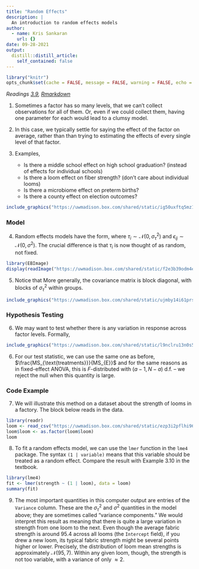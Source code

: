 ```yaml
---
title: "Random Effects"
description: |
  An introduction to random effects models
author:
  - name: Kris Sankaran
    url: {}
date: 09-28-2021
output:
  distill::distill_article:
    self_contained: false
---
```


```r
library("knitr")
opts_chunk$set(cache = FALSE, message = FALSE, warning = FALSE, echo = FALSE)
```

_Readings [3.9](https://www.wiley.com/en-us/Design+and+Analysis+of+Experiments%2C+10th+Edition-p-9781119492443#content-section), [Rmarkdown](https://github.com/krisrs1128/stat424_f21/blob/main/_posts/2021-08-03-week4-1/week4-1.Rmd)_

1. Sometimes a factor has so many levels, that we can’t collect observations for
all of them. Or, even if we could collect them, having one parameter for each
would lead to a clumsy model.

2. In this case, we typically settle for saying the effect of the factor on
average, rather than than trying to estimating the effects of every single level
of that factor.

3. Examples,
    * Is there a middle school effect on high school graduation? (instead of effects for individual schools)
    * Is there a loom effect on fiber strength? (don’t care about individual looms)
    * Is there a microbiome effect on preterm births?
    * Is there a county effect on election outcomes?

```r
include_graphics("https://uwmadison.box.com/shared/static/ig50uxftq5mz19t15w74kryh9ko0jm6e.png")
```

### Model

4. Random effects models have the form,
\begin{align}
y_{ij} = \mu + \tau_i + \epsilon_{ij}
\end{align}
    where $\tau_i \sim \mathcal{N}\left(0, \sigma_\tau^2\right)$ and
    $\epsilon_{ij} \sim \mathcal{N}\left(0, \sigma^2\right)$.  The crucial
    difference is that $\tau_i$ is now thought of as random, not fixed.

```r
library(EBImage)
display(readImage("https://uwmadison.box.com/shared/static/f2e3b39odm4ejkyqinvpii24s9tegnqb.png"))
```

5. Notice that 
\begin{align}
\text{Var}\left(y_{ij}\right) &= \text{Var}\left(\tau_j\right) + \text{Var}\left(\epsilon_{ij}\right) \\
&= \sigma_{\tau}^2 + \sigma^2
\end{align}
    More generally, the covariance matrix is block diagonal, with blocks of $\sigma_{\tau}^2$ within groups.

```r
include_graphics("https://uwmadison.box.com/shared/static/ujmby14i61prsex43i6drsgpgsu9lvjq.png")
```


### Hypothesis Testing

6. We may want to test whether there is any variation in response across factor
levels. Formally,
\begin{align*}
H_0:& \sigma_\tau^2 = 0 \\
H_1:& \sigma^2 > 0
\end{align*}

```r
include_graphics("https://uwmadison.box.com/shared/static/l9nclru13n0s5e52oiu1aasz66vbwr6m.png")
```

6. For our test statistic, we can use the same one as before,
$\frac{MS_{\text{treatments}}}{MS_{E}}$ and for the same reasons as in
fixed-effect ANOVA, this is $F$-distributed with $(a - 1, N - a)$ d.f. -- we
reject the null when this quantity is large.

### Code Example

7. We will illustrate this method on a dataset about the strength of looms in a
factory. The block below reads in the data.

```r
library(readr)
loom <- read_csv("https://uwmadison.box.com/shared/static/ezp3i2pflhi96si7u6rfn3dg3lb5cl3z.csv")
loom$loom <- as.factor(loom$loom)
loom
```

8. To fit a random effects model, we can use the `lmer` function in the `lme4`
package. The syntax `(1 | variable)` means that this variable should be treated
as a random effect. Compare the result with Example 3.10 in the textbook.

```r
library(lme4)
fit <- lmer(strength ~ (1 | loom), data = loom)
summary(fit)
```

9. The most important quantities in this computer output are entries of the
`Variance` column. These are the $\sigma^2_{\tau}$ and $\sigma^2$ quantities in
the model above; they are sometimes called "variance components." We would
interpret this result as meaning that there is quite a large variation in
strength from one loom to the next. Even though the average fabric strength is
around 95.4 across all looms (the `Intercept` field), if you drew a new loom,
its typical fabric strength might be several points higher or lower. Precisely,
the distribution of loom mean strengths is approximately $\mathcal{N}\left(95,
7\right)$. Within any given loom, though, the strength is not too variable, with
a variance of only $\approx 2$.
